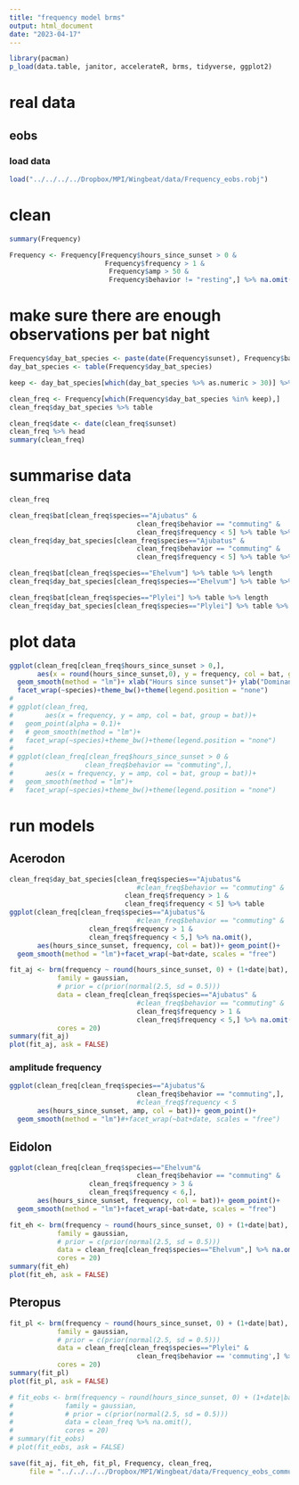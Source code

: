 ```yaml
---
title: "frequency model brms"
output: html_document
date: "2023-04-17"
---
```


```r
library(pacman)
p_load(data.table, janitor, accelerateR, brms, tidyverse, ggplot2)
```


# real data
## eobs
### load data
```r
load("../../../../Dropbox/MPI/Wingbeat/data/Frequency_eobs.robj")
```

# clean
```r
summary(Frequency)

Frequency <- Frequency[Frequency$hours_since_sunset > 0 & 
                        Frequency$frequency > 1 &
                         Frequency$amp > 50 &
                         Frequency$behavior != "resting",] %>% na.omit()
```

# make sure there are enough observations per bat night
```r
Frequency$day_bat_species <- paste(date(Frequency$sunset), Frequency$bat, Frequency$species)
day_bat_species <- table(Frequency$day_bat_species)

keep <- day_bat_species[which(day_bat_species %>% as.numeric > 30)] %>% names()

clean_freq <- Frequency[which(Frequency$day_bat_species %in% keep),]
clean_freq$day_bat_species %>% table
```


```r
clean_freq$date <- date(clean_freq$sunset)
clean_freq %>% head
summary(clean_freq)

```
# summarise data
```r
clean_freq

clean_freq$bat[clean_freq$species=="Ajubatus" &
                                clean_freq$behavior == "commuting" &
                                clean_freq$frequency < 5] %>% table %>% length
clean_freq$day_bat_species[clean_freq$species=="Ajubatus" &
                                clean_freq$behavior == "commuting" &
                                clean_freq$frequency < 5] %>% table %>% length

clean_freq$bat[clean_freq$species=="Ehelvum"] %>% table %>% length
clean_freq$day_bat_species[clean_freq$species=="Ehelvum"] %>% table %>% length

clean_freq$bat[clean_freq$species=="Plylei"] %>% table %>% length
clean_freq$day_bat_species[clean_freq$species=="Plylei"] %>% table %>% length

```


# plot data
```r
ggplot(clean_freq[clean_freq$hours_since_sunset > 0,], 
       aes(x = round(hours_since_sunset,0), y = frequency, col = bat, group = bat))+
  geom_smooth(method = "lm")+ xlab("Hours since sunset")+ ylab("Dominant Wingbeat Frequency (Hz)")+
  facet_wrap(~species)+theme_bw()+theme(legend.position = "none")
# 
# ggplot(clean_freq, 
#        aes(x = frequency, y = amp, col = bat, group = bat))+
#   geom_point(alpha = 0.1)+
#   # geom_smooth(method = "lm")+
#   facet_wrap(~species)+theme_bw()+theme(legend.position = "none")
# 
# ggplot(clean_freq[clean_freq$hours_since_sunset > 0 &
#                  clean_freq$behavior == "commuting",], 
#        aes(x = frequency, y = amp, col = bat, group = bat))+
#   geom_smooth(method = "lm")+
#   facet_wrap(~species)+theme_bw()+theme(legend.position = "none")
```


# run models
## Acerodon
```r
clean_freq$day_bat_species[clean_freq$species=="Ajubatus"&
                                #clean_freq$behavior == "commuting" &
                             clean_freq$frequency > 1 &   
                             clean_freq$frequency < 5] %>% table
ggplot(clean_freq[clean_freq$species=="Ajubatus"&
                                #clean_freq$behavior == "commuting" &
                    clean_freq$frequency > 1 &            
                    clean_freq$frequency < 5,] %>% na.omit(),
       aes(hours_since_sunset, frequency, col = bat))+ geom_point()+
  geom_smooth(method = "lm")+facet_wrap(~bat+date, scales = "free")

fit_aj <- brm(frequency ~ round(hours_since_sunset, 0) + (1+date|bat),
            family = gaussian,
            # prior = c(prior(normal(2.5, sd = 0.5)))
            data = clean_freq[clean_freq$species=="Ajubatus" &
                                #clean_freq$behavior == "commuting" &
                                clean_freq$frequency > 1 &
                                clean_freq$frequency < 5,] %>% na.omit(), 
            cores = 20)
summary(fit_aj)
plot(fit_aj, ask = FALSE)
```

### amplitude frequency
```r
ggplot(clean_freq[clean_freq$species=="Ajubatus"&
                                clean_freq$behavior == "commuting",],
                                #clean_freq$frequency < 5
       aes(hours_since_sunset, amp, col = bat))+ geom_point()+
  geom_smooth(method = "lm")#+facet_wrap(~bat+date, scales = "free")
```


## Eidolon
```r
ggplot(clean_freq[clean_freq$species=="Ehelvum"&
                                clean_freq$behavior == "commuting" &
                    clean_freq$frequency > 3 &            
                    clean_freq$frequency < 6,],
       aes(hours_since_sunset, frequency, col = bat))+ geom_point()+
  geom_smooth(method = "lm")+facet_wrap(~bat+date, scales = "free")

fit_eh <- brm(frequency ~ round(hours_since_sunset, 0) + (1+date|bat),
            family = gaussian,
            # prior = c(prior(normal(2.5, sd = 0.5)))
            data = clean_freq[clean_freq$species=="Ehelvum",] %>% na.omit(), 
            cores = 20)
summary(fit_eh)
plot(fit_eh, ask = FALSE)
```

## Pteropus
```r
fit_pl <- brm(frequency ~ round(hours_since_sunset, 0) + (1+date|bat),
            family = gaussian,
            # prior = c(prior(normal(2.5, sd = 0.5)))
            data = clean_freq[clean_freq$species=="Plylei" &
                                clean_freq$behavior == 'commuting',] %>% na.omit(), 
            cores = 20)
summary(fit_pl)
plot(fit_pl, ask = FALSE)
```


```r
# fit_eobs <- brm(frequency ~ round(hours_since_sunset, 0) + (1+date|bat+species),
#             family = gaussian,
#             # prior = c(prior(normal(2.5, sd = 0.5)))
#             data = clean_freq %>% na.omit(), 
#             cores = 20)
# summary(fit_eobs)
# plot(fit_eobs, ask = FALSE)
```

```r
save(fit_aj, fit_eh, fit_pl, Frequency, clean_freq, 
     file = "../../../../Dropbox/MPI/Wingbeat/data/Frequency_eobs_commuting_hours_models.robj")
```

